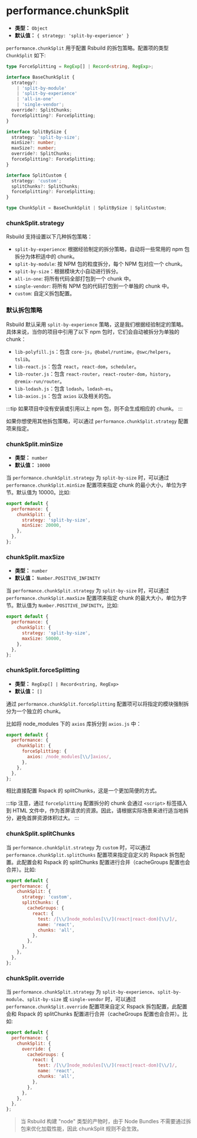 # performance.chunkSplit

- **类型：** `Object`
- **默认值：** `{ strategy: 'split-by-experience' }`

`performance.chunkSplit` 用于配置 Rsbuild 的拆包策略。配置项的类型 `ChunkSplit` 如下:

```ts
type ForceSplitting = RegExp[] | Record<string, RegExp>;

interface BaseChunkSplit {
  strategy?:
    | 'split-by-module'
    | 'split-by-experience'
    | 'all-in-one'
    | 'single-vendor';
  override?: SplitChunks;
  forceSplitting?: ForceSplitting;
}

interface SplitBySize {
  strategy: 'split-by-size';
  minSize?: number;
  maxSize?: number;
  override?: SplitChunks;
  forceSplitting?: ForceSplitting;
}

interface SplitCustom {
  strategy: 'custom';
  splitChunks?: SplitChunks;
  forceSplitting?: ForceSplitting;
}

type ChunkSplit = BaseChunkSplit | SplitBySize | SplitCustom;
```

### chunkSplit.strategy

Rsbuild 支持设置以下几种拆包策略：

- `split-by-experience`: 根据经验制定的拆分策略，自动将一些常用的 npm 包拆分为体积适中的 chunk。
- `split-by-module`: 按 NPM 包的粒度拆分，每个 NPM 包对应一个 chunk。
- `split-by-size`：根据模块大小自动进行拆分。
- `all-in-one`: 将所有代码全部打包到一个 chunk 中。
- `single-vendor`: 将所有 NPM 包的代码打包到一个单独的 chunk 中。
- `custom`: 自定义拆包配置。

### 默认拆包策略

Rsbuild 默认采用 `split-by-experience` 策略，这是我们根据经验制定的策略。具体来说，当你的项目中引用了以下 npm 包时，它们会自动被拆分为单独的 chunk：

- `lib-polyfill.js`：包含 `core-js`，`@babel/runtime`，`@swc/helpers`，`tslib`。
- `lib-react.js`：包含 `react`，`react-dom`，`scheduler`。
- `lib-router.js`：包含 `react-router`，`react-router-dom`，`history`，`@remix-run/router`。
- `lib-lodash.js`：包含 `lodash`，`lodash-es`。
- `lib-axios.js`：包含 `axios` 以及相关的包。

:::tip
如果项目中没有安装或引用以上 npm 包，则不会生成相应的 chunk。
:::

如果你想使用其他拆包策略，可以通过 `performance.chunkSplit.strategy` 配置项来指定。

### chunkSplit.minSize

- **类型：** `number`
- **默认值：** `10000`

当 `performance.chunkSplit.strategy` 为 `split-by-size` 时，可以通过 `performance.chunkSplit.minSize` 配置项来指定 chunk 的最小大小，单位为字节。默认值为 10000。比如:

```js
export default {
  performance: {
    chunkSplit: {
      strategy: 'split-by-size',
      minSize: 20000,
    },
  },
};
```

### chunkSplit.maxSize

- **类型：** `number`
- **默认值：** `Number.POSITIVE_INFINITY`

当 `performance.chunkSplit.strategy` 为 `split-by-size` 时，可以通过 `performance.chunkSplit.maxSize` 配置项来指定 chunk 的最大大小，单位为字节。默认值为 `Number.POSITIVE_INFINITY`。比如:

```js
export default {
  performance: {
    chunkSplit: {
      strategy: 'split-by-size',
      maxSize: 50000,
    },
  },
};
```

### chunkSplit.forceSplitting

- **类型：** `RegExp[] | Record<string, RegExp>`
- **默认值：** `[]`

通过 `performance.chunkSplit.forceSplitting` 配置项可以将指定的模块强制拆分为一个独立的 chunk。

比如将 node_modules 下的 `axios` 库拆分到 `axios.js` 中：

```js
export default {
  performance: {
    chunkSplit: {
      forceSplitting: {
        axios: /node_modules[\\/]axios/,
      },
    },
  },
};
```

相比直接配置 Rspack 的 splitChunks，这是一个更加简便的方式。

:::tip
注意，通过 `forceSplitting` 配置拆分的 chunk 会通过 `<script>` 标签插入到 HTML 文件中，作为首屏请求的资源。因此，请根据实际场景来进行适当地拆分，避免首屏资源体积过大。
:::

### chunkSplit.splitChunks

当 `performance.chunkSplit.strategy` 为 `custom` 时，可以通过 `performance.chunkSplit.splitChunks` 配置项来指定自定义的 Rspack 拆包配置。此配置会和 Rspack 的 splitChunks 配置进行合并（cacheGroups 配置也会合并）。比如:

```js
export default {
  performance: {
    chunkSplit: {
      strategy: 'custom',
      splitChunks: {
        cacheGroups: {
          react: {
            test: /[\\/]node_modules[\\/](react|react-dom)[\\/]/,
            name: 'react',
            chunks: 'all',
          },
        },
      },
    },
  },
};
```

### chunkSplit.override

当 `performance.chunkSplit.strategy` 为 `split-by-experience`、`split-by-module`、`split-by-size` 或 `single-vendor` 时，可以通过 `performance.chunkSplit.override` 配置项来自定义 Rspack 拆包配置，此配置会和 Rspack 的 splitChunks 配置进行合并（cacheGroups 配置也会合并）。比如:

```js
export default {
  performance: {
    chunkSplit: {
      override: {
        cacheGroups: {
          react: {
            test: /[\\/]node_modules[\\/](react|react-dom)[\\/]/,
            name: 'react',
            chunks: 'all',
          },
        },
      },
    },
  },
};
```

> 当 Rsbuild 构建 "node" 类型的产物时，由于 Node Bundles 不需要通过拆包来优化加载性能，因此 chunkSplit 规则不会生效。
